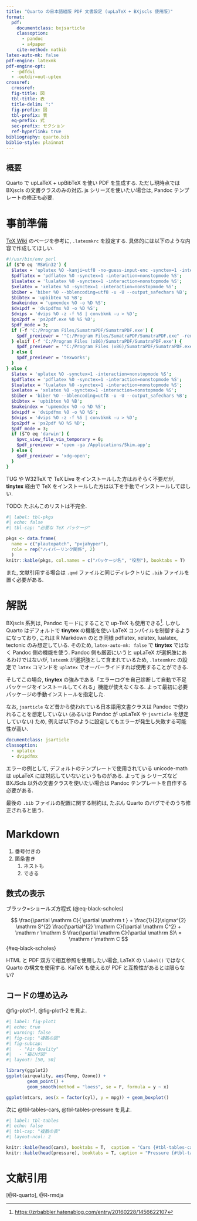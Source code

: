 ```yaml
---
title: "Quarto の日本語組版 PDF 文書設定 (upLaTeX + BXjscls 使用版)"
format:
  pdf:
    documentclass: bxjsarticle
    classoption:
      - pandoc
      - a4paper
    cite-method: natbib
latex-auto-mk: false
pdf-engine: latexmk
pdf-engine-opt:
  - -pdfdvi
  - -outdir=out-uptex
crossref:
  crossref:
  fig-title: 図
  tbl-title: 表
  title-delim: ":"
  fig-prefix: 図
  tbl-prefix: 表
  eq-prefix: 式
  sec-prefix: セクション
  ref-hyperlink: true
bibliography: quarto.bib
biblio-style: plainnat
---
```


## 概要

Quarto で upLaTeX + upBibTeX を使い PDF を生成する. ただし現時点では BXjscls の文書クラスのみの対応. js シリーズを使いたい場合は, Pandoc テンプレートの修正も必要.

# 事前準備

[TeX Wiki](https://texwiki.texjp.org/?Latexmk) のページを参考に, `.latexmkrc` を設定する. 具体的には以下のような内容で作成してほしい.

```sh
#!/usr/bin/env perl
if ($^O eq 'MSWin32') {
  $latex = 'uplatex %O -kanji=utf8 -no-guess-input-enc -synctex=1 -interaction=nonstopmode %S';
  $pdflatex = 'pdflatex %O -synctex=1 -interaction=nonstopmode %S';
  $lualatex = 'lualatex %O -synctex=1 -interaction=nonstopmode %S';
  $xelatex = 'xelatex %O -synctex=1 -interaction=nonstopmode %S';
  $biber = 'biber %O --bblencoding=utf8 -u -U --output_safechars %B';
  $bibtex = 'upbibtex %O %B';
  $makeindex = 'upmendex %O -o %D %S';
  $dvipdf = 'dvipdfmx %O -o %D %S';
  $dvips = 'dvips %O -z -f %S | convbkmk -u > %D';
  $ps2pdf = 'ps2pdf.exe %O %S %D';
  $pdf_mode = 3;
  if (-f 'C:/Program Files/SumatraPDF/SumatraPDF.exe') {
    $pdf_previewer = '"C:/Program Files/SumatraPDF/SumatraPDF.exe" -reuse-instance';
  } elsif (-f 'C:/Program Files (x86)/SumatraPDF/SumatraPDF.exe') {
    $pdf_previewer = '"C:/Program Files (x86)/SumatraPDF/SumatraPDF.exe" -reuse-instance';
  } else {
    $pdf_previewer = 'texworks';
  }
} else {
  $latex = 'uplatex %O -synctex=1 -interaction=nonstopmode %S';
  $pdflatex = 'pdflatex %O -synctex=1 -interaction=nonstopmode %S';
  $lualatex = 'lualatex %O -synctex=1 -interaction=nonstopmode %S';
  $xelatex = 'xelatex %O -synctex=1 -interaction=nonstopmode %S';
  $biber = 'biber %O --bblencoding=utf8 -u -U --output_safechars %B';
  $bibtex = 'upbibtex %O %B';
  $makeindex = 'upmendex %O -o %D %S';
  $dvipdf = 'dvipdfmx %O -o %D %S';
  $dvips = 'dvips %O -z -f %S | convbkmk -u > %D';
  $ps2pdf = 'ps2pdf %O %S %D';
  $pdf_mode = 3;
  if ($^O eq 'darwin') {
    $pvc_view_file_via_temporary = 0;
    $pdf_previewer = 'open -ga /Applications/Skim.app';
  } else {
    $pdf_previewer = 'xdg-open';
  }
}
```

TUG や W32TeX で TeX Live をインストールした方はおそらく不要だが, **tinytex** 経由で TeX をインストールした方は以下を手動でインストールしてほしい.

TODO: たぶんこのリストは不完全.

```r
#| label: tbl-pkgs
#| echo: false
#| tbl-cap: "必要な TeX パッケージ"

pkgs <- data.frame(
  name = c("plautopatch", "pxjahyper"),
  role = rep("ハイパーリンク関係", 2)
  )
knitr::kable(pkgs, col.names = c("パッケージ名", "役割"), booktabs = T)
```

また, 文献引用する場合は `.qmd` ファイルと同じディレクトリに `.bib` ファイルを置く必要がある.


# 解説

BXjscls 系列は, Pandoc モードにすることで up-TeX も使用できる^[<https://zrbabbler.hatenablog.com/entry/20160228/1456622107>]. しかし Quarto はデフォルトで **tinytex** の機能を使い LaTeX コンパイルを制御するようになっており, これは R Markdown のとき同様 pdflatex, xelatex, lualatex, tectonic のみ想定している. そのため, `latex-auto-mk: false` で **tinytex** ではなく Pandoc 側の機能を使う. Pandoc 側も厳密にいうと upLaTeX が選択肢にあるわけではないが, `latexmk` が選択肢として含まれているため, `.latexmkrc` の設定で `latex` コマンドを `uplatex` でオーバーライドすれば使用することができる.

そしてこの場合, **tinytex** の強みである「エラーログを自己診断して自動で不足パッケージをインストールしてくれる」機能が使えなくなる. よって最初に必要パッケージの手動インストールを指定した.

なお, `jsarticle` など昔から使われている日本語用文書クラスは Pandoc で使われることを想定していない (あるいは Pandoc が upLaTeX や `jsarticle` を想定していない) ため, 例えば以下のように設定してもエラーが発生し失敗する可能性が高い.

```yaml
documentclass: jsarticle
classoption:
  - uplatex
  - dvipdfmx
```

エラーの例として, デフォルトのテンプレートで使用されている unicode-math は upLaTeX には対応していないというものがある. よって js シリーズなど BXJScls 以外の文書クラスを使いたい場合は Pandoc テンプレートを自作する必要がある.

最後の `.bib` ファイルの配置に関する制約は, たぶん Quarto のバグでそのうち修正されると思う.

# Markdown

1. 番号付きの
1. 箇条書き
    1. ネストも
    1. できる

## 数式の表示

ブラック=ショールズ方程式 (@eq-black-scholes)

$$
\frac{\partial \mathrm C}{ \partial \mathrm t } + \frac{1}{2}\sigma^{2} \mathrm S^{2}
\frac{\partial^{2} \mathrm C}{\partial \mathrm C^2}
  + \mathrm r \mathrm S \frac{\partial \mathrm C}{\partial \mathrm S}\ =
  \mathrm r \mathrm C 
$$ {#eq-black-scholes}


HTML と PDF 双方で相互参照を使用したい場合, LaTeX の `\label()` ではなく Quarto の構文を使用する. KaTeX も使えるが PDF と互換性があるとは限らない?

## コードの埋め込み

@fig-plot1-1, @fig-plot1-2 を見よ.

```r
#| label: fig-plot1
#| echo: true
#| warning: false
#| fig-cap: "複数の図"
#| fig-subcap:
#|   - "Air Quality"
#|   - "箱ひげ図"
#| layout: [50, 50]

library(ggplot2)
ggplot(airquality, aes(Temp, Ozone)) + 
        geom_point() + 
        geom_smooth(method = "loess", se = F, formula = y ~ x)

ggplot(mtcars, aes(x = factor(cyl), y = mpg)) + geom_boxplot()
```

次に @tbl-tables-cars, @tbl-tables-pressure を見よ.

```r
#| label: tbl-tables
#| echo: false
#| tbl-cap: "複数の表"
#| layout-ncol: 2

knitr::kable(head(cars), booktabs = T,  caption = "Cars {#tbl-tables-cars}")
knitr::kable(head(pressure), booktabs = T, caption = "Pressure {#tbl-tables-pressure}")
```

# 文献引用

[@R-quarto], @R-rmdja
